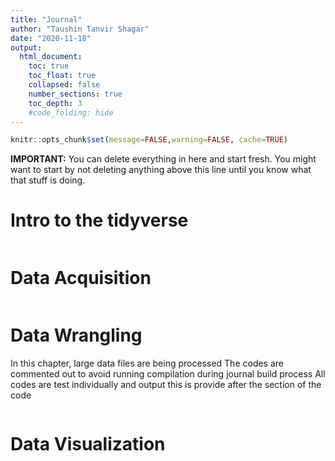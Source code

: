 ```yaml
---
title: "Journal"
author: "Taushin Tanvir Shagar"
date: "2020-11-18"
output:
  html_document:
    toc: true
    toc_float: true
    collapsed: false
    number_sections: true
    toc_depth: 3
    #code_folding: hide
---
```


```r
knitr::opts_chunk$set(message=FALSE,warning=FALSE, cache=TRUE)
```

**IMPORTANT:** You can delete everything in here and start fresh. You might want to start by not deleting anything above this line until you know what that stuff is doing.

# Intro to the tidyverse
```r
```

# Data Acquisition
```r
```

# Data Wrangling
In this chapter, large data files are being processed The codes are commented out to avoid running compilation during journal build process All codes are test individually and output this is provide after the section of the code

```r
```

# Data Visualization
```r
```